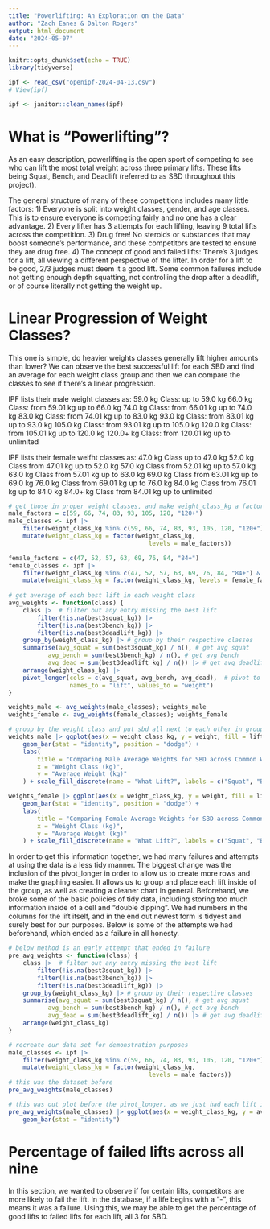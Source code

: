 ```yaml
---
title: "Powerlifting: An Exploration on the Data"
author: "Zach Eanes & Dalton Rogers"
output: html_document
date: "2024-05-07"
---
```


```r
knitr::opts_chunk$set(echo = TRUE)
library(tidyverse)

ipf <- read_csv("openipf-2024-04-13.csv")
# View(ipf)

ipf <- janitor::clean_names(ipf)
```

# What is "Powerlifting"?
As an easy description, powerlifting is the open sport of competing to see who can lift
the most total weight across three primary lifts. These lifts being Squat, Bench, and Deadlift 
(referred to as SBD throughout this project). 

The general structure of many of these competitions includes many little factors:
1) Everyone is split into weight classes, gender, and age classes. This is to ensure everyone is 
   competing fairly and no one has a clear advantage.
2) Every lifter has 3 attempts for each lifting, leaving 9 total lifts across the competition. 
3) Drug free! No steroids or substances that may boost someone's performance, and these 
   competitors are tested to ensure they are drug free.
4) The concept of good and failed lifts: There's 3 judges for a lift, all viewing a different 
   perspective of the lifter. In order for a lift to be good, 2/3 judges must deem it a good lift.
   Some common failures include not getting enough depth squatting, not controlling the drop after
   a deadlift, or of course literally not getting the weight up.
   
# Linear Progression of Weight Classes?
This one is simple, do heavier weights classes generally lift higher amounts than lower? We can
observe the best successful lift for each SBD and find an average for each weight class group
and then we can compare the classes to see if there's a linear progression.

IPF lists their male weight classes as:
59.0 kg Class:   up to 59.0 kg
66.0 kg Class:   from 59.01 kg up to 66.0 kg
74.0 kg Class:   from 66.01 kg up to 74.0 kg
83.0 kg Class:   from 74.01 kg up to 83.0 kg
93.0 kg Class:   from 83.01 kg up to 93.0 kg
105.0 kg Class:  from 93.01 kg up to 105.0 kg
120.0 kg Class:  from 105.01 kg up to 120.0 kg
120.0+ kg Class: from 120.01 kg up to unlimited

IPF lists their female weifht classes as:
47.0 kg Class up to 47.0 kg
52.0 kg Class from 47.01 kg up to 52.0 kg
57.0 kg Class from 52.01 kg up to 57.0 kg
63.0 kg Class from 57.01 kg up to 63.0 kg
69.0 kg Class from 63.01 kg up to 69.0 kg
76.0 kg Class from 69.01 kg up to 76.0 kg
84.0 kg Class from 76.01 kg up to 84.0 kg
84.0+ kg Class from 84.01 kg up to unlimited
```r
# get those in proper weight classes, and make weight_class_kg a factor
male_factors = c(59, 66, 74, 83, 93, 105, 120, "120+")
male_classes <- ipf |> 
    filter(weight_class_kg %in% c(59, 66, 74, 83, 93, 105, 120, "120+") & sex == "M") |>
    mutate(weight_class_kg = factor(weight_class_kg, 
                                       levels = male_factors))

female_factors = c(47, 52, 57, 63, 69, 76, 84, "84+")
female_classes <- ipf |>
    filter(weight_class_kg %in% c(47, 52, 57, 63, 69, 76, 84, "84+") & sex == "F") |>
    mutate(weight_class_kg = factor(weight_class_kg, levels = female_factors))
           
# get average of each best lift in each weight class
avg_weights <- function(class) {
    class |>  # filter out any entry missing the best lift
        filter(!is.na(best3squat_kg)) |> 
        filter(!is.na(best3bench_kg)) |> 
        filter(!is.na(best3deadlift_kg)) |> 
    group_by(weight_class_kg) |> # group by their respective classes
    summarise(avg_squat = sum(best3squat_kg) / n(), # get avg squat
           avg_bench = sum(best3bench_kg) / n(), # get avg bench
           avg_dead = sum(best3deadlift_kg) / n()) |> # get avg deadlift 
    arrange(weight_class_kg) |>
    pivot_longer(cols = c(avg_squat, avg_bench, avg_dead),  # pivot to long format to graph easier
                 names_to = "lift", values_to = "weight")
}

weights_male <- avg_weights(male_classes); weights_male
weights_female <- avg_weights(female_classes); weights_female 

# group by the weight class and put sbd all next to each other in group
weights_male |> ggplot(aes(x = weight_class_kg, y = weight, fill = lift)) + 
    geom_bar(stat = "identity", position = "dodge") +
    labs(
        title = "Comparing Male Average Weights for SBD across Common Weight Classes",
        x = "Weight Class (kg)",
        y = "Average Weight (kg)"
    ) + scale_fill_discrete(name = "What Lift?", labels = c("Squat", "Bench", "Deadlift"))

weights_female |> ggplot(aes(x = weight_class_kg, y = weight, fill = lift)) + 
    geom_bar(stat = "identity", position = "dodge") +
    labs(
        title = "Comparing Female Average Weights for SBD across Common Weight Classes",
        x = "Weight Class (kg)",
        y = "Average Weight (kg)"
    ) + scale_fill_discrete(name = "What Lift?", labels = c("Squat", "Bench", "Deadlift"))
```
In order to get this information together, we had many failures and attempts at using the 
data is a less tidy manner. The biggest change was the inclusion of the pivot_longer in order
to allow us to create more rows and make the graphing easier. It allows us to group and place
each lift inside of the group, as well as creating a cleaner chart in general. Beforehand,
we broke some of the basic policies of tidy data, including storing too much information
inside of a cell and "double dipping". We had numbers in the columns for the lift itself, and
in the end out newest form is tidyest and surely best for our purposes. Below is some of the 
attempts we had beforehand, which ended as a failure in all honesty.

```r
# below method is an early attempt that ended in failure 
pre_avg_weights <- function(class) {
    class |>  # filter out any entry missing the best lift
        filter(!is.na(best3squat_kg)) |> 
        filter(!is.na(best3bench_kg)) |> 
        filter(!is.na(best3deadlift_kg)) |> 
    group_by(weight_class_kg) |> # group by their respective classes
    summarise(avg_squat = sum(best3squat_kg) / n(), # get avg squat
           avg_bench = sum(best3bench_kg) / n(), # get avg bench
           avg_dead = sum(best3deadlift_kg) / n()) |> # get avg deadlift 
    arrange(weight_class_kg)
}

# recreate our data set for demonstration purposes
male_classes <- ipf |> 
    filter(weight_class_kg %in% c(59, 66, 74, 83, 93, 105, 120, "120+") & sex == "M") |>
    mutate(weight_class_kg = factor(weight_class_kg, 
                                       levels = male_factors))
# this was the dataset before
pre_avg_weights(male_classes) 

# this was out plot before the pivot_longer, as we just had each lift in thier own graph
pre_avg_weights(male_classes) |> ggplot(aes(x = weight_class_kg, y = avg_squat, fill = avg_squat)) + 
    geom_bar(stat = "identity") 

```

# Percentage of failed lifts across all nine
In this section, we wanted to observe if for certain lifts, competitors are more likely to
fail the lift. In the database, if a life begins with a "-", this means it was a failure. 
Using this, we may be able to get the percentage of good lifts to failed lifts for each lift, 
all 3 for SBD.
```r

```

